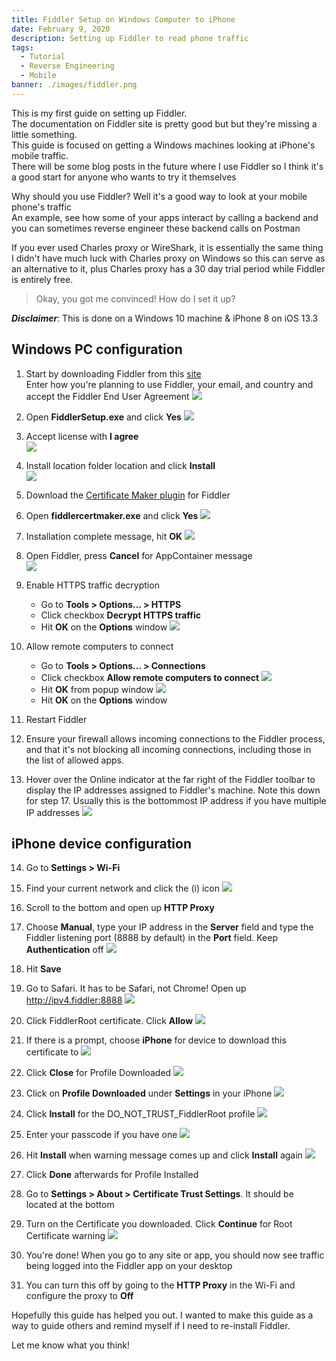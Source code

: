 ```yaml
---
title: Fiddler Setup on Windows Computer to iPhone
date: February 9, 2020
description: Setting up Fiddler to read phone traffic
tags:
  - Tutorial
  - Reverse Engineering
  - Mobile
banner: ./images/fiddler.png
---
```


This is my first guide on setting up Fiddler.  
The documentation on Fiddler site is pretty good but but they're missing a little something.  
This guide is focused on getting a Windows machines looking at iPhone's mobile traffic.  
There will be some blog posts in the future where I use Fiddler so I think it's a good start for anyone who wants to try it themselves  

Why should you use Fiddler? Well it's a good way to look at your mobile phone's traffic  
An example, see how some of your apps interact by calling a backend and you can sometimes reverse engineer these backend calls on Postman  

If you ever used Charles proxy or WireShark, it is essentially the same thing  
I didn't have much luck with Charles proxy on Windows so this can serve as an alternative to it,
plus Charles proxy has a 30 day trial period while Fiddler is entirely free.

> Okay, you got me convinced! How do I set it up?

**_Disclaimer_**: This is done on a Windows 10 machine & iPhone 8 on iOS 13.3

## Windows PC configuration

1. Start by downloading Fiddler from this [site](https://www.telerik.com/download/fiddler)  
   Enter how you're planning to use Fiddler, your email, and country and accept the Fiddler End User Agreement
   ![](/assets/images/blog-posts/fiddler-setup/download.png)

2. Open **FiddlerSetup.exe** and click **Yes**
   ![](/assets/images/blog-posts/fiddler-setup/fiddler_uac.png)

3. Accept license with **I agree**  
   ![](/assets/images/blog-posts/fiddler-setup/license_agreement.png)

4. Install location folder location and click **Install**  
   ![](/assets/images/blog-posts/fiddler-setup/installation_folder.png)

5. Download the [Certificate Maker plugin](https://telerik-fiddler.s3.amazonaws.com/fiddler/addons/fiddlercertmaker.exe) for Fiddler

6. Open **fiddlercertmaker.exe** and click **Yes**
   ![](/assets/images/blog-posts/fiddler-setup/cert_maker_uac.png)

7. Installation complete message, hit **OK**
   ![](/assets/images/blog-posts/fiddler-setup/cert_maker_setup_complete.png)

8. Open Fiddler, press **Cancel** for AppContainer message  
   ![](/assets/images/blog-posts/fiddler-setup/appcontainer.png)

9. Enable HTTPS traffic decryption

   - Go to **Tools > Options... > HTTPS**
   - Click checkbox **Decrypt HTTPS traffic**
   - Hit **OK** on the **Options** window
     ![](/assets/images/blog-posts/fiddler-setup/decrypt_https.png)

10. Allow remote computers to connect

    - Go to **Tools > Options... > Connections**
    - Click checkbox **Allow remote computers to connect**
      ![](/assets/images/blog-posts/fiddler-setup/allow_remote.png)
    - Hit **OK** from popup window
      ![](/assets/images/blog-posts/fiddler-setup/enabling_remote_access.png)
    - Hit **OK** on the **Options** window

11. Restart Fiddler

12. Ensure your firewall allows incoming connections to the Fiddler process, and that it's not blocking all incoming connections, including those in the list of allowed apps.

13. Hover over the Online indicator at the far right of the Fiddler toolbar to display the IP addresses assigned to Fiddler's machine. Note this down for step 17. Usually this is the bottommost IP address if you have multiple IP addresses
    ![](/assets/images/blog-posts/fiddler-setup/online_ip.png)

## iPhone device configuration

14. Go to **Settings > Wi-Fi**

15. Find your current network and click the (i) icon
    ![](/assets/images/blog-posts/fiddler-setup/wifi_info.png)

16. Scroll to the bottom and open up **HTTP Proxy**

17. Choose **Manual**, type your IP address in the **Server** field and type the Fiddler listening port (8888 by default) in the **Port** field. Keep **Authentication** off
    ![](/assets/images/blog-posts/fiddler-setup/sample_proxy.png)

18. Hit **Save**

19. Go to Safari. It has to be Safari, not Chrome! Open up http://ipv4.fiddler:8888
    ![](/assets/images/blog-posts/fiddler-setup/ipv4fiddler.png)

20. Click FiddlerRoot certificate. Click **Allow**
    ![](/assets/images/blog-posts/fiddler-setup/fiddler_root.png)

21. If there is a prompt, choose **iPhone** for device to download this certificate to
    ![](/assets/images/blog-posts/fiddler-setup/install_device.png)

22. Click **Close** for Profile Downloaded
    ![](/assets/images/blog-posts/fiddler-setup/profile_downloaded.png)

23. Click on **Profile Downloaded** under **Settings** in your iPhone
    ![](/assets/images/blog-posts/fiddler-setup/settings.png)

24. Click **Install** for the DO_NOT_TRUST_FiddlerRoot profile
    ![](/assets/images/blog-posts/fiddler-setup/install_profile.png)

25. Enter your passcode if you have one
    ![](/assets/images/blog-posts/fiddler-setup/passcode.png)

26. Hit **Install** when warning message comes up and click **Install** again
    ![](/assets/images/blog-posts/fiddler-setup/install_warning.png)

27. Click **Done** afterwards for Profile Installed

28. Go to **Settings > About > Certificate Trust Settings**. It should be located at the bottom

29. Turn on the Certificate you downloaded. Click **Continue** for Root Certificate warning
    ![](/assets/images/blog-posts/fiddler-setup/root_certificate.png)

30. You're done! When you go to any site or app, you should now see traffic being logged into the Fiddler app on your desktop

31. You can turn this off by going to the **HTTP Proxy** in the Wi-Fi and configure the proxy to **Off**

Hopefully this guide has helped you out. I wanted to make this guide as a way to guide others and remind myself if I need to re-install Fiddler.  

Let me know what you think!
